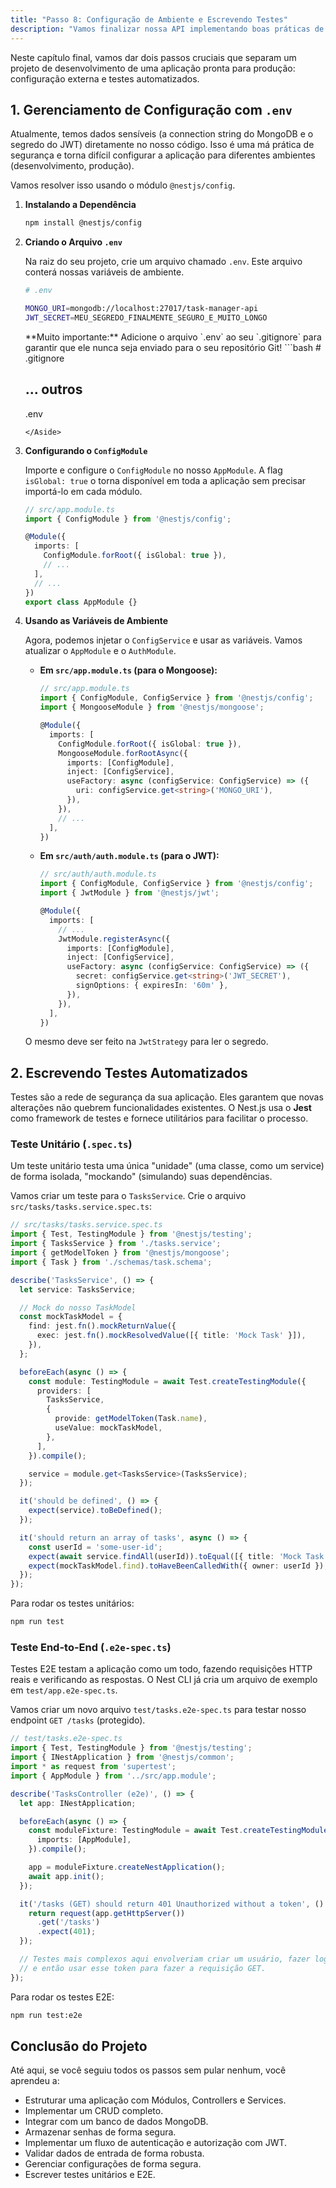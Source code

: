 ```yaml
---
title: "Passo 8: Configuração de Ambiente e Escrevendo Testes"
description: "Vamos finalizar nossa API implementando boas práticas de configuração com variáveis de ambiente e garantindo sua qualidade e manutenibilidade com testes unitários e E2E."
---
```



Neste capítulo final, vamos dar dois passos cruciais que separam um projeto de desenvolvimento de uma aplicação pronta para produção: configuração externa e testes automatizados.

## 1. Gerenciamento de Configuração com `.env`

Atualmente, temos dados sensíveis (a connection string do MongoDB e o segredo do JWT) diretamente no nosso código. Isso é uma má prática de segurança e torna difícil configurar a aplicação para diferentes ambientes (desenvolvimento, produção).

Vamos resolver isso usando o módulo `@nestjs/config`.

1.  **Instalando a Dependência**
    ```bash
    npm install @nestjs/config
    ```

2.  **Criando o Arquivo `.env`**

    Na raiz do seu projeto, crie um arquivo chamado `.env`. Este arquivo conterá nossas variáveis de ambiente.
    
    ```bash
    # .env

    MONGO_URI=mongodb://localhost:27017/task-manager-api
    JWT_SECRET=MEU_SEGREDO_FINALMENTE_SEGURO_E_MUITO_LONGO
    ```
    
    <Aside type="caution" title="gitignore">
    **Muito importante:** Adicione o arquivo `.env` ao seu `.gitignore` para garantir que ele nunca seja enviado para o seu repositório Git!
    ```bash
    # .gitignore
    
    # ... outros
    .env
    ```
    </Aside>

3.  **Configurando o `ConfigModule`**

    Importe e configure o `ConfigModule` no nosso `AppModule`. A flag `isGlobal: true` o torna disponível em toda a aplicação sem precisar importá-lo em cada módulo.

    ```typescript
    // src/app.module.ts
    import { ConfigModule } from '@nestjs/config';

    @Module({
      imports: [
        ConfigModule.forRoot({ isGlobal: true }),
        // ...
      ],
      // ...
    })
    export class AppModule {}
    ```

4.  **Usando as Variáveis de Ambiente**

    Agora, podemos injetar o `ConfigService` e usar as variáveis. Vamos atualizar o `AppModule` e o `AuthModule`.

    *   **Em `src/app.module.ts` (para o Mongoose):**
        ```typescript
        // src/app.module.ts
        import { ConfigModule, ConfigService } from '@nestjs/config';
        import { MongooseModule } from '@nestjs/mongoose';

        @Module({
          imports: [
            ConfigModule.forRoot({ isGlobal: true }),
            MongooseModule.forRootAsync({
              imports: [ConfigModule],
              inject: [ConfigService],
              useFactory: async (configService: ConfigService) => ({
                uri: configService.get<string>('MONGO_URI'),
              }),
            }),
            // ...
          ],
        })
        ```
    *   **Em `src/auth/auth.module.ts` (para o JWT):**
        ```typescript
        // src/auth/auth.module.ts
        import { ConfigModule, ConfigService } from '@nestjs/config';
        import { JwtModule } from '@nestjs/jwt';

        @Module({
          imports: [
            // ...
            JwtModule.registerAsync({
              imports: [ConfigModule],
              inject: [ConfigService],
              useFactory: async (configService: ConfigService) => ({
                secret: configService.get<string>('JWT_SECRET'),
                signOptions: { expiresIn: '60m' },
              }),
            }),
          ],
        })
        ```
    O mesmo deve ser feito na `JwtStrategy` para ler o segredo.

## 2. Escrevendo Testes Automatizados

Testes são a rede de segurança da sua aplicação. Eles garantem que novas alterações não quebrem funcionalidades existentes. O Nest.js usa o **Jest** como framework de testes e fornece utilitários para facilitar o processo.

### Teste Unitário (`.spec.ts`)

Um teste unitário testa uma única "unidade" (uma classe, como um service) de forma isolada, "mockando" (simulando) suas dependências.

Vamos criar um teste para o `TasksService`. Crie o arquivo `src/tasks/tasks.service.spec.ts`:
```typescript
// src/tasks/tasks.service.spec.ts
import { Test, TestingModule } from '@nestjs/testing';
import { TasksService } from './tasks.service';
import { getModelToken } from '@nestjs/mongoose';
import { Task } from './schemas/task.schema';

describe('TasksService', () => {
  let service: TasksService;

  // Mock do nosso TaskModel
  const mockTaskModel = {
    find: jest.fn().mockReturnValue({
      exec: jest.fn().mockResolvedValue([{ title: 'Mock Task' }]),
    }),
  };

  beforeEach(async () => {
    const module: TestingModule = await Test.createTestingModule({
      providers: [
        TasksService,
        {
          provide: getModelToken(Task.name),
          useValue: mockTaskModel,
        },
      ],
    }).compile();

    service = module.get<TasksService>(TasksService);
  });

  it('should be defined', () => {
    expect(service).toBeDefined();
  });

  it('should return an array of tasks', async () => {
    const userId = 'some-user-id';
    expect(await service.findAll(userId)).toEqual([{ title: 'Mock Task' }]);
    expect(mockTaskModel.find).toHaveBeenCalledWith({ owner: userId });
  });
});
```
Para rodar os testes unitários:
```bash
npm run test
```

### Teste End-to-End (`.e2e-spec.ts`)

Testes E2E testam a aplicação como um todo, fazendo requisições HTTP reais e verificando as respostas. O Nest CLI já cria um arquivo de exemplo em `test/app.e2e-spec.ts`.

Vamos criar um novo arquivo `test/tasks.e2e-spec.ts` para testar nosso endpoint `GET /tasks` (protegido).
```typescript
// test/tasks.e2e-spec.ts
import { Test, TestingModule } from '@nestjs/testing';
import { INestApplication } from '@nestjs/common';
import * as request from 'supertest';
import { AppModule } from '../src/app.module';

describe('TasksController (e2e)', () => {
  let app: INestApplication;

  beforeEach(async () => {
    const moduleFixture: TestingModule = await Test.createTestingModule({
      imports: [AppModule],
    }).compile();

    app = moduleFixture.createNestApplication();
    await app.init();
  });

  it('/tasks (GET) should return 401 Unauthorized without a token', () => {
    return request(app.getHttpServer())
      .get('/tasks')
      .expect(401);
  });

  // Testes mais complexos aqui envolveriam criar um usuário, fazer login para obter um token,
  // e então usar esse token para fazer a requisição GET.
});
```
Para rodar os testes E2E:
```bash
npm run test:e2e
```

## Conclusão do Projeto

Até aqui, se você seguiu todos os passos sem pular nenhum, você aprendeu a:
-   Estruturar uma aplicação com Módulos, Controllers e Services.
-   Implementar um CRUD completo.
-   Integrar com um banco de dados MongoDB.
-   Armazenar senhas de forma segura.
-   Implementar um fluxo de autenticação e autorização com JWT.
-   Validar dados de entrada de forma robusta.
-   Gerenciar configurações de forma segura.
-   Escrever testes unitários e E2E.
